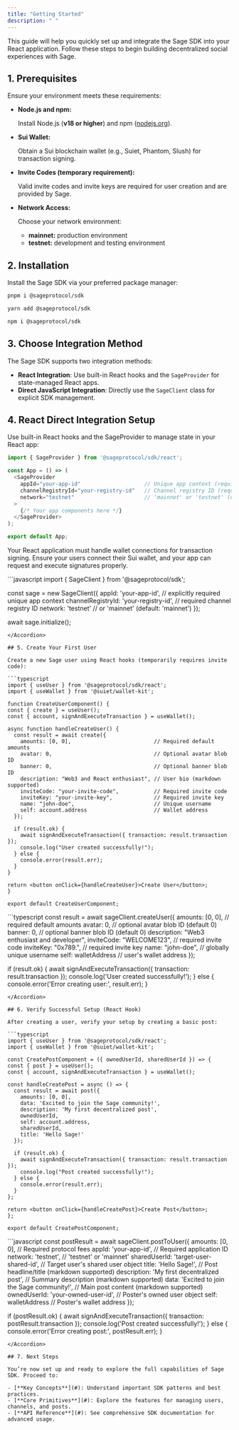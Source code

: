 ```yaml
---
title: "Getting Started"
description: " "
---
```


This guide will help you quickly set up and integrate the Sage SDK into your React application. Follow these steps to begin building decentralized social experiences with Sage.

## 1. Prerequisites

Ensure your environment meets these requirements:

- **Node.js and npm:**

  Install Node.js (**v18 or higher**) and npm ([nodejs.org](http://nodejs.org)).
- **Sui Wallet:**

  Obtain a Sui blockchain wallet (e.g., Suiet, Phantom, Slush) for transaction signing.
- **Invite Codes (temporary requirement):**

  Valid invite codes and invite keys are required for user creation and are provided by Sage.
- **Network Access:**

  Choose your network environment:
  - **mainnet:** production environment
  - **testnet:** development and testing environment

## 2. Installation

Install the Sage SDK via your preferred package manager:

<CodeGroup>

```bash pnpm
pnpm i @sageprotocol/sdk
```


```bash yarn
yarn add @sageprotocol/sdk
```


```bash npm
npm i @sageprotocol/sdk
```

</CodeGroup>

## 3. Choose Integration Method

The Sage SDK supports two integration methods:

- **React Integration**: Use built-in React hooks and the `SageProvider` for state-managed React apps.
- **Direct JavaScript Integration**: Directly use the `SageClient` class for explicit SDK management.

## 4. React Direct Integration Setup

Use built-in React hooks and the SageProvider to manage state in your React app:

```typescript
import { SageProvider } from '@sageprotocol/sdk/react';

const App = () => (
  <SageProvider
    appId="your-app-id"                    // Unique app context (required)
    channelRegistryId="your-registry-id"   // Channel registry ID (required)
    network="testnet"                      // 'mainnet' or 'testnet' (default: 'mainnet')
  >
    {/* Your app components here */}
  </SageProvider>
);

export default App;
```

Your React application must handle wallet connections for transaction signing. Ensure your users connect their Sui wallet, and your app can request and execute signatures properly.

<Accordion title="Direct Integration Example (Javascript)" icon="rectangle-code" iconType="sharp-solid">
  ```javascript
  import { SageClient } from '@sageprotocol/sdk';
  
  const sage = new SageClient({
    appId: 'your-app-id',                   // explicitly required unique app context
    channelRegistryId: 'your-registry-id',  // required channel registry ID
    network: 'testnet'                      // or 'mainnet' (default: 'mainnet')
  });
  
  await sage.initialize();
  ```
</Accordion>

## 5. Create Your First User

Create a new Sage user using React hooks (temporarily requires invite code):

```typescript
import { useUser } from '@sageprotocol/sdk/react';
import { useWallet } from '@suiet/wallet-kit';

function CreateUserComponent() {
  const { create } = useUser();
  const { account, signAndExecuteTransaction } = useWallet();

  async function handleCreateUser() {
    const result = await create({
      amounts: [0, 0],                          // Required default amounts
      avatar: 0,                                // Optional avatar blob ID
      banner: 0,                                // Optional banner blob ID
      description: "Web3 and React enthusiast", // User bio (markdown supported)
      inviteCode: "your-invite-code",           // Required invite code
      inviteKey: "your-invite-key",             // Required invite key
      name: "john-doe",                         // Unique username
      self: account.address                     // Wallet address
    });

    if (result.ok) {
      await signAndExecuteTransaction({ transaction: result.transaction });
      console.log("User created successfully!");
    } else {
      console.error(result.err);
    }
  }

  return <button onClick={handleCreateUser}>Create User</button>;
}

export default CreateUserComponent;
```

<Accordion title="Direct Integration Example (Javascript)" icon="rectangle-code" iconType="sharp-solid">
  ```typescript
  const result = await sageClient.createUser({
    amounts: [0, 0],                           // required default amounts
    avatar: 0,                                 // optional avatar blob ID (default 0)
    banner: 0,                                 // optional banner blob ID (default 0)
    description: "Web3 enthusiast and developer",
    inviteCode: "WELCOME123",                  // required invite code
    inviteKey: "0x789.",                       // required invite key
    name: "john-doe",                          // globally unique username
    self: walletAddress                        // user's wallet address
  });
  
  if (result.ok) {
    await signAndExecuteTransaction({ transaction: result.transaction });
    console.log('User created successfully!');
  } else {
    console.error('Error creating user:', result.err);
  }
  ```
</Accordion>

## 6. Verify Successful Setup (React Hook)

After creating a user, verify your setup by creating a basic post:

```typescript
import { useUser } from '@sageprotocol/sdk/react';
import { useWallet } from '@suiet/wallet-kit';

const CreatePostComponent = ({ ownedUserId, sharedUserId }) => {
  const { post } = useUser();
  const { account, signAndExecuteTransaction } = useWallet();

  const handleCreatePost = async () => {
    const result = await post({
      amounts: [0, 0],
      data: 'Excited to join the Sage community!', 
      description: 'My first decentralized post',
      ownedUserId,
      self: account.address,
      sharedUserId,
      title: 'Hello Sage!'
    });

    if (result.ok) {
      await signAndExecuteTransaction({ transaction: result.transaction });
      console.log("Post created successfully!");
    } else {
      console.error(result.err);
    }
  };

  return <button onClick={handleCreatePost}>Create Post</button>;
};

export default CreatePostComponent;
```

<Accordion title="Direct Integration Example (Javascript)" icon="rectangle-code" iconType="sharp-solid">
  ```javascript
  const postResult = await sageClient.postToUser({
    amounts: [0, 0],                                // Required protocol fees
    appId: 'your-app-id',                           // Required application ID
    network: 'testnet',                             // 'testnet' or 'mainnet'
    sharedUserId: 'target-user-shared-id',          // Target user's shared user object
    title: 'Hello Sage!',                           // Post headline/title (markdown supported)
    description: 'My first decentralized post',     // Summary description (markdown supported)
    data: 'Excited to join the Sage community!',    // Main post content (markdown supported)
    ownedUserId: 'your-owned-user-id',              // Poster's owned user object
    self: walletAddress                             // Poster's wallet address
  });
  
  if (postResult.ok) {
    await signAndExecuteTransaction({ transaction: postResult.transaction });
    console.log('Post created successfully!');
  } else {
    console.error('Error creating post:', postResult.err);
  }
  ```
</Accordion>

## 7. Next Steps

You’re now set up and ready to explore the full capabilities of Sage SDK. Proceed to:

- [**Key Concepts**](#): Understand important SDK patterns and best practices.
- [**Core Primitives**](#): Explore the features for managing users, channels, and posts.
- [**API Reference**](#): See comprehensive SDK documentation for advanced usage.